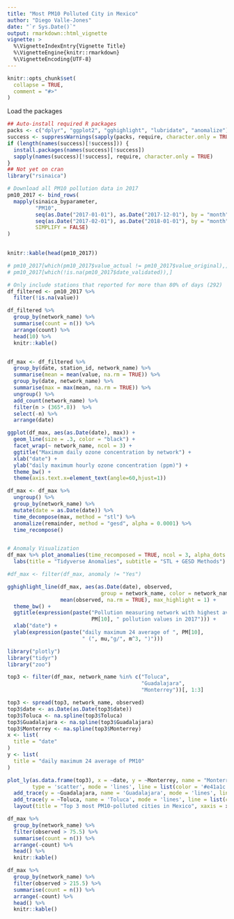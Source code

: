 ```yaml
---
title: "Most PM10 Polluted City in Mexico"
author: "Diego Valle-Jones"
date: "`r Sys.Date()`"
output: rmarkdown::html_vignette
vignette: >
  %\VignetteIndexEntry{Vignette Title}
  %\VignetteEngine{knitr::rmarkdown}
  %\VignetteEncoding{UTF-8}
---
```


```r
knitr::opts_chunk$set(
  collapse = TRUE,
  comment = "#>"
)
```



Load the packages

```r
## Auto-install required R packages
packs <- c("dplyr", "ggplot2", "gghighlight", "lubridate", "anomalize")
success <- suppressWarnings(sapply(packs, require, character.only = TRUE))
if (length(names(success)[!success])) {
  install.packages(names(success)[!success])
  sapply(names(success)[!success], require, character.only = TRUE)
}
## Not yet on cran
library("rsinaica")
```

```r
# Download all PM10 pollution data in 2017
pm10_2017 <- bind_rows(
  mapply(sinaica_byparameter,
         "PM10",
         seq(as.Date("2017-01-01"), as.Date("2017-12-01"), by = "month"),
         seq(as.Date("2017-02-01"), as.Date("2018-01-01"), by = "month") - 1,
         SIMPLIFY = FALSE)
)
       
```

```r
knitr::kable(head(pm10_2017))
```


```r
# pm10_2017[which(pm10_2017$value_actual != pm10_2017$value_original),]
# pm10_2017[which(!is.na(pm10_2017$date_validated)),]

# Only include stations that reported for more than 80% of days (292)
df_filtered <- pm10_2017 %>%
  filter(!is.na(value)) 

df_filtered %>%
  group_by(network_name) %>%
  summarise(count = n()) %>%
  arrange(count) %>%
  head(10) %>%
  knitr::kable()


df_max <- df_filtered %>%
  group_by(date, station_id, network_name) %>%
  summarise(mean = mean(value, na.rm = TRUE)) %>%
  group_by(date, network_name) %>%
  summarise(max = max(mean, na.rm = TRUE)) %>%
  ungroup() %>%
  add_count(network_name) %>%
  filter(n > (365*.8))  %>%
  select(-n) %>%
  arrange(date)
```

```r
ggplot(df_max, aes(as.Date(date), max)) +
  geom_line(size = .3, color = "black") +
  facet_wrap(~ network_name, ncol = 3) +
  ggtitle("Maximum daily ozone concentration by network") +
  xlab("date") +
  ylab("daily maximum hourly ozone concentration (ppm)") +
  theme_bw() +
  theme(axis.text.x=element_text(angle=60,hjust=1))

df_max <- df_max %>%
  ungroup() %>%
  group_by(network_name) %>%
  mutate(date = as.Date(date)) %>%
  time_decompose(max, method = "stl") %>%
  anomalize(remainder, method = "gesd", alpha = 0.0001) %>%
  time_recompose()


# Anomaly Visualization
df_max %>% plot_anomalies(time_recomposed = TRUE, ncol = 3, alpha_dots = 0.25) +
  labs(title = "Tidyverse Anomalies", subtitle = "STL + GESD Methods") 

#df_max <- filter(df_max, anomaly != "Yes")
```

```r

gghighlight_line(df_max, aes(as.Date(date), observed, 
                              group = network_name, color = network_name),
                 mean(observed, na.rm = TRUE), max_highlight = 1) +
  theme_bw() +
  ggtitle(expression(paste("Pollution measuring network with highest average maximum ", 
                           PM[10], " pollution values in 2017"))) +
  xlab("date") +
  ylab(expression(paste("daily maximum 24 average of ", PM[10], 
                        " (", mu,"g/", m^3, ")")))
```


```r
library("plotly")
library("tidyr")
library("zoo")

top3 <- filter(df_max, network_name %in% c("Toluca",
                                           "Guadalajara",
                                           "Monterrey"))[, 1:3]

top3 <- spread(top3, network_name, observed)
top3$date <- as.Date(as.Date(top3$date))
top3$Toluca <- na.spline(top3$Toluca)
top3$Guadalajara <- na.spline(top3$Guadalajara)
top3$Monterrey <- na.spline(top3$Monterrey)
x <- list(
  title = "date"
)
y <- list(
  title = "daily maximum 24 average of PM10"
)

plot_ly(as.data.frame(top3), x = ~date, y = ~Monterrey, name = "Monterrey" ,
        type = 'scatter', mode = 'lines', line = list(color = '#e41a1c'), width = .5) %>%
  add_trace(y = ~Guadalajara, name = 'Guadalajara', mode = 'lines', line = list(color = '#377eb8'), width = .5) %>%
  add_trace(y = ~Toluca, name = 'Toluca', mode = 'lines', line = list(color = '#4daf4a'), width = .5) %>%
  layout(title = "Top 3 most PM10-polluted cities in Mexico", xaxis = x, yaxis = y)
```
```r
df_max %>%
  group_by(network_name) %>%
  filter(observed > 75.5) %>%
  summarise(count = n()) %>%
  arrange(-count) %>%
  head() %>%
  knitr::kable()

df_max %>%
  group_by(network_name) %>%
  filter(observed > 215.5) %>%
  summarise(count = n()) %>%
  arrange(-count) %>%
  head() %>%
  knitr::kable()

```
